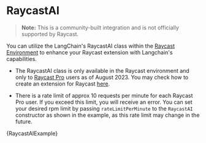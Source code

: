# RaycastAI

> **Note:** This is a community-built integration and is not officially supported by Raycast.

You can utilize the LangChain's RaycastAI class within the [Raycast Environment](https://developers.raycast.com/api-reference/ai) to enhance your Raycast extension with Langchain's capabilities.

- The RaycastAI class is only available in the Raycast environment and only to [Raycast Pro](https://www.raycast.com/pro) users as of August 2023. You may check how to create an extension for Raycast [here](https://developers.raycast.com/).

- There is a rate limit of approx 10 requests per minute for each Raycast Pro user. If you exceed this limit, you will receive an error. You can set your desired rpm limit by passing `rateLimitPerMinute` to the `RaycastAI` constructor as shown in the example, as this rate limit may change in the future.


<CodeBlock language="typescript">{RaycastAIExample}</CodeBlock>
